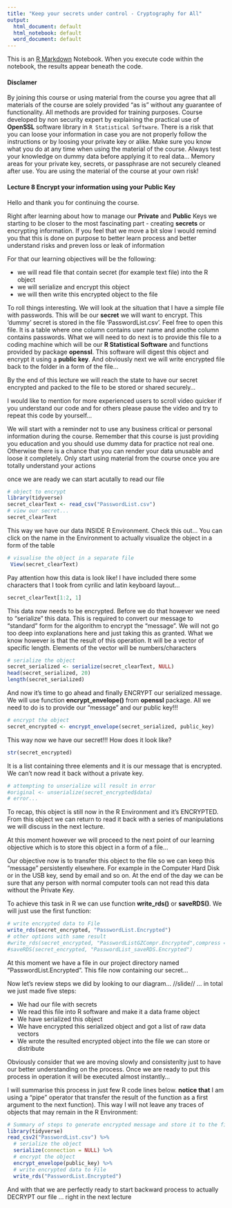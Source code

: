 ```yaml
---
title: "Keep your secrets under control - Cryptography for All"
output:
  html_document: default
  html_notebook: default
  word_document: default
---
```


This is an [R Markdown](http://rmarkdown.rstudio.com) Notebook. When you execute code within the notebook, the results appear beneath the code. 

#### Disclamer

By joining this course or using material from the course you agree that all materials of the course are solely provided "as is" without any guarantee of functionality. All methods are provided for training purposes. Course developed by non security expert by explaining the practical use of **OpenSSL** software library in `R Statistical Software`. There is a risk that you can loose your information in case you are not properly follow the instructions or by loosing your private key or alike. Make sure you know what you do at any time when using the material of the course. Always test your knowledge on dummy data before applying it to real data... Memory areas for your private key, secrets, or passphrase are not securely cleaned after use. You are using the material of the course at your own risk!

#### Lecture 8 Encrypt your information using your Public Key

Hello and thank you for continuing the course. 

Right after learning about how to manage our **Private** and **Public** Keys we starting to be closer to the most fascinating part - creating **secrets** or encrypting information. If you feel that we move a bit slow I would remind you that this is done on purpose to better learn process and better understand risks and preven loss or leak of information

For that our learning objectives will be the following:

* we will read file that contain secret (for example text file) into the R object
* we will serialize and encrypt this object
* we will then write this encrypted object to the file

To roll things interesting. We will look at the situation that I have a simple file with passwords. This will be our **secret** we will want to encrypt. This 'dummy' secret is stored in the file 'PasswordList.csv'. Feel free to open this file. It is a table where one column contains user name and anothe column contains passwords. What we will need to do next is to provide this file to a coding machine which will be our **R Statistical Software** and functions provided by package **openssl**. This software will digest this object and encrypt it using a **public key**. And obviously next we will write encrypted file back to the folder in a form of the file...

By the end of this lecture we will reach the state to have our secret encrypted and packed to the file to be stored or shared securely...

I would like to mention for more experienced users to scroll video quicker if you understand our code and for others please pause the video and try to repeat this code by yourself...

We will start with a reminder not to use any business critical or personal information during the course. Remember that this course is just providing you education and you should use dummy data for practice not real one. Otherwise there is a chance that you can render your data unusable and loose it completely. Only start using material from the course once you are totally understand your actions

once we are ready we can start acutally to read our file

```r
# object to encrypt
library(tidyverse)
secret_clearText <- read_csv("PasswordList.csv")
# view our secret...
secret_clearText
```

This way we have our data INSIDE R Environment. Check this out... You can click on the name in the Environment to actually visualize the object in a form of the table

```r
# visualise the object in a separate file
 View(secret_clearText)
```

Pay attention how this data is look like! I have included there some characters that I took from cyrilic and latin keyboard layout...

```r
secret_clearText[1:2, 1]
```



This data now needs to be encrypted. Before we do that however we need to "serialize" this data. This is required to convert our message to "standard" form for the algorithm to encrypt the "message". We will not go too deep into explanations here and just taking this as granted. What we know however is that the result of this operation. It will be a vector of specific length. Elements of the vector will be numbers/characters

```r
# serialize the object
secret_serialized <- serialize(secret_clearText, NULL)
head(secret_serialized, 20)
length(secret_serialized)
```

And now it's time to go ahead and finally ENCRYPT our serialized message. We will use function **encrypt_envelope()** from **openssl** package. All we need to do is to provide our "message" and our public key!!!

```r
# encrypt the object
secret_encrypted <- encrypt_envelope(secret_serialized, public_key)
```

This way now we have our secret!!! How does it look like?

```r
str(secret_encrypted)
```

It is a list containing three elements and it is our message that is encrypted. We can't now read it back without a private key.

```r
# attempting to unserialize will result in error
#original <- unserialize(secret_encrypted$data)
# error...
```

To recap, this object is still now in the R Environment and it's ENCRYPTED. From this object we can return to read it back with a series of manipulations we will discuss in the next lecture. 

At this moment however we will proceed to the next point of our learning objective which is to store this object in a form of a file...

Our objective now is to transfer this object to the file so we can keep this "message" persistently elsewhere. For example in the Computer Hard Disk or in the USB key, send by email and so on. At the end of the day we can be sure that any person with normal computer tools can not read this data without the Private Key. 

To achieve this task in R we can use function **write_rds()** or **saveRDS()**. We will just use the first function:

```r
# write encrypted data to File
write_rds(secret_encrypted, "PasswordList.Encrypted")
# other options with same result
#write_rds(secret_encrypted, "PasswordListGZCompr.Encrypted",compress = "gz")
#saveRDS(secret_encrypted, "PasswordList_saveRDS.Encrypted")
```

At this moment we have a file in our project directory named "PasswordList.Encrypted". This file now containing our secret... 

Now let's review steps we did by looking to our diagram... //slide// ... in total we just made five steps:

* We had our file with secrets
* We read this file into R software and make it a data frame object
* We have serialized this object 
* We have encrypted this serialized object and got a list of raw data vectors
* We wrote the resulted encrypted object into the file we can store or distribute

Obviously consider that we are moving slowly and consistenlty just to have our better understanding on the process. Once we are ready to put this process in operation it will be executed almost instantly...

I will summarise this process in just few R code lines below. **notice that** I am using a "pipe" operator that transfer the result of the function as a first argument to the next function). This way I will not leave any traces of objects that may remain in the R Environment:

```r
# Summary of steps to generate encrypted message and store it to the file
library(tidyverse)
read_csv2("PasswordList.csv") %>% 
  # serialize the object
  serialize(connection = NULL) %>% 
  # encrypt the object
  encrypt_envelope(public_key) %>% 
  # write encrypted data to File
  write_rds("PasswordList.Encrypted")
```

And with that we are perfectly ready to start backward process to actually DECRYPT our file ... right in the next lecture
